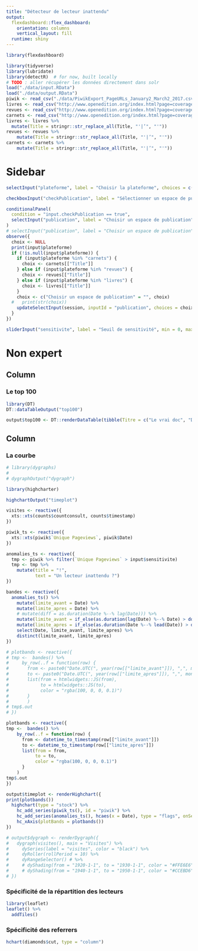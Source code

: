 ```yaml
---
title: "Détecteur de lecteur inattendu"
output:
  flexdashboard::flex_dashboard:
    orientation: columns
    vertical_layout: fill
  runtime: shiny
---
```


```r
library(flexdashboard)
```


```r
library(tidyverse)
library(lubridate)
library(detectR)  # for now, built locally
# TODO : aller récupérer les données directement dans solr
load("./data/input.RData")
load("./data/output.RData")
piwik <- read_csv("./data/PiwikExport_PageURLs_January2_March2_2017.csv")
livres <- read_csv("http://www.openedition.org/index.html?page=coverage&pubtype=livre&export=csv")
revues <- read_csv("http://www.openedition.org/index.html?page=coverage&pubtype=revue&export=csv")
carnets <- read_csv("http://www.openedition.org/index.html?page=coverage&pubtype=carnet&export=csv")
livres <- livres %>%
  mutate(Title = stringr::str_replace_all(Title, "'|’", "'"))
revues <- revues %>%
    mutate(Title = stringr::str_replace_all(Title, "'|’", "'"))
carnets <- carnets %>%
    mutate(Title = stringr::str_replace_all(Title, "'|’", "'"))
```




Sidebar {.sidebar}
=====================================

```r
selectInput("plateforme", label = "Choisir la plateforme", choices = c("Hypothèses.org" = "carnets", "Revues.org" = "revues", "OpenEdition Books" = "livres"), multiple = FALSE, selected = "carnets")

checkboxInput("checkPublication", label = "Sélectionner un espace de publication ?", value = FALSE)

conditionalPanel(
  condition = "input.checkPublication == true",
  selectInput("publication", label = "Choisir un espace de publication", selectize = TRUE, choices = c(""))
)
# selectInput("publication", label = "Choisir un espace de publication", selectize = TRUE, choices = c(""))
observe({
  choix <- NULL
  print(input$plateforme)
  if (!is.null(input$plateforme)) {
    if (input$plateforme %in% "carnets") {
      choix <- carnets[["Title"]]
    } else if (input$plateforme %in% "revues") {
      choix <- revues[["Title"]]
    } else if (input$plateforme %in% "livres") {
      choix <- livres[["Title"]]
    }
    choix <- c("Choisir un espace de publication" = "", choix)
  #   print(str(choix))
    updateSelectInput(session, inputId = "publication", choices = choix, selected = NULL)
  }
})

sliderInput("sensitivite", label = "Seuil de sensitivité", min = 0, max = 250, value = 150, step = 10)

```


Non expert
=========


Column {data-width=30%}
-----------------------------------------------------------------------

### Le top 100

```r
library(DT)
DT::dataTableOutput("top100")

output$top100 <- DT::renderDataTable(tibble(Titre = c("Le vrai doc", "Deuxième titre"), Auteur= c("Marin", "Elodie"), Visites = c(1000, 500)))
```

Column {data-width=70%}
-----------------------------------------------------------------------

### La courbe

```r

# library(dygraphs)
#
# dygraphOutput("dygraph")

library(highcharter)

highchartOutput("timeplot")

visites <- reactive({
  xts::xts(counts$countconsult, counts$timestamp)
})

piwik_ts <- reactive({
  xts::xts(piwik$`Unique Pageviews`, piwik$Date)
})

anomalies_ts <- reactive({
  tmp <- piwik %>% filter(`Unique Pageviews` > input$sensitivite)
  tmp <- tmp %>%
    mutate(title = "!",
           text = "Un lecteur inattendu ?")
})

bandes <- reactive({
  anomalies_ts() %>%
    mutate(limite_avant = Date) %>%
    mutate(limite_apres = Date) %>%
    # mutate(diff = as.duration(Date %--% lag(Date))) %>%
    mutate(limite_avant = if_else(as.duration(lag(Date) %--% Date) > ddays(1), as.Date(Date), lag(limite_avant), missing = Date)) %>%
    mutate(limite_apres = if_else(as.duration(Date %--% lead(Date)) > ddays(1), as.Date(Date), lag(limite_apres), missing = Date)) %>%
    select(Date, limite_avant, limite_apres) %>%
    distinct(limite_avant, limite_apres)
})

# plotbands <- reactive({
# tmp <-  bandes() %>%
#     by_row(..f = function(row) {
#       from <- paste0("Date.UTC(", year(row[["limite_avant"]]), ",", month(row[["limite_avant"]]) - 1, ",", day(row[["limite_avant"]]), ")")
#       to <- paste0("Date.UTC(", year(row[["limite_apres"]]), ",", month(row[["limite_apres"]]) - 1, ",", day(row[["limite_apres"]]), ")")
#       list(from = htmlwidgets::JS(from),
#            to = htmlwidgets::JS(to),
#            color = "rgba(100, 0, 0, 0.1)")
#       }
#       )
# tmp$.out
# })

plotbands <- reactive({
tmp <-  bandes() %>%
    by_row(..f = function(row) {
      from <- datetime_to_timestamp(row[["limite_avant"]])
      to <- datetime_to_timestamp(row[["limite_apres"]])
      list(from = from,
           to = to,
           color = "rgba(100, 0, 0, 0.1)")
      }
    )
tmp$.out
})

output$timeplot <- renderHighchart({
print(plotbands())
  highchart(type = "stock") %>%
    hc_add_series(piwik_ts(), id = "piwik") %>%
    hc_add_series(anomalies_ts(), hcaes(x = Date), type = "flags", onSeries = "piwik")  %>%
    hc_xAxis(plotBands = plotbands())
})

# output$dygraph <- renderDygraph({
#   dygraph(visites(), main = "Visites") %>%
#     dySeries(label = "visites", color = "black") %>%
#     dyRoller(rollPeriod = 10) %>%
#     dyRangeSelector() # %>%
#     # dyShading(from = "1920-1-1", to = "1930-1-1", color = "#FFE6E6") %>%
#     # dyShading(from = "1940-1-1", to = "1950-1-1", color = "#CCEBD6")
# })
```



### Spécificité de la répartition des lecteurs

```r
library(leaflet)
leaflet() %>%
  addTiles()
```

### Spécificité des referrers

```r
hchart(diamonds$cut, type = "column")
```

